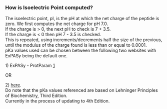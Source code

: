 ===How is Isoelectric Point computed?===

The isoelectric point, pI, is the pH at which the net charge of the peptide is zero. We first computes the net charge for pH 7.0.<br/>
If the charge is > 0, the next pH to check is 7 + 3.5.<br/>
If the charge is < 0 then pH 7 - 3.5 is checked.<br/> 
This is repeated, using increments/decrements half the size of the previous, until the modulus of the charge found is less than or equal to 0.0001.<br/>

pKa values used can be chosen between the following two websites with ExPASy being the default one.

1) ExPASy - ProtParam [http://web.expasy.org/protparam/]

OR

2)  [http://www.innovagen.se/custom-peptide-synthesis/peptide-property-calculator/peptide-property-calculator-notes.asp#PI here].<br/>
Do note that the pKa values referenced are based on Lehninger Principles of Biochemistry, Third Edition.<br/>
Currently in the process of updating to 4th Edition.<br/>